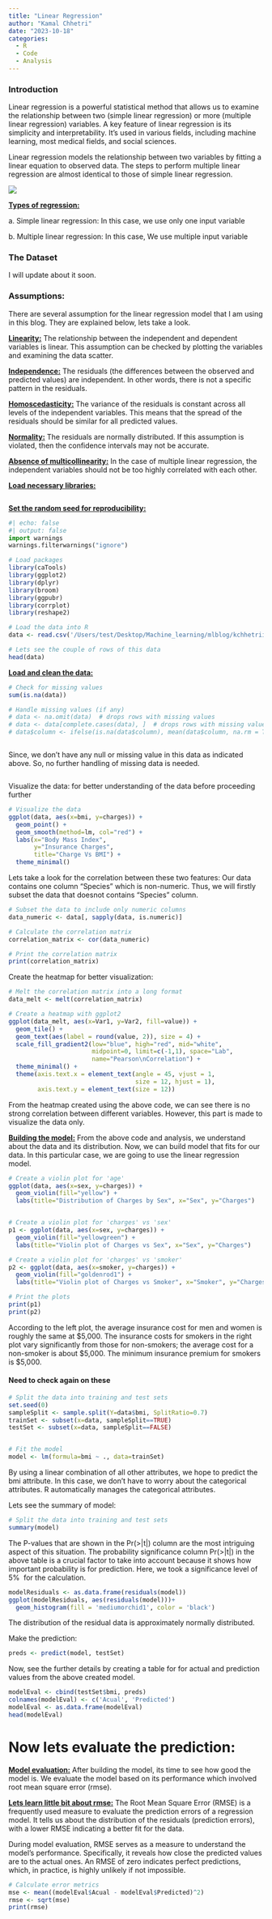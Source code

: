 ```yaml
---
title: "Linear Regression"
author: "Kamal Chhetri"
date: "2023-10-18"
categories:
  - R
  - Code
  - Analysis
---
```


### Introduction

Linear regression is a powerful statistical method that allows us to examine the relationship between two (simple linear regression) or more (multiple linear regression) variables. A key feature of linear regression is its simplicity and interpretability. It's used in various fields, including machine learning, most medical fields, and social sciences.

Linear regression models the relationship between two variables by fitting a linear equation to observed data. The steps to perform multiple linear regression are almost identical to those of simple linear regression.

![](https://editor.analyticsvidhya.com/uploads/375512.jpg)

[**Types of regression:**]{.underline}

a\. Simple linear regression: In this case, we use only one input variable

b\. Multiple linear regression: In this case, We use multiple input variable

### The Dataset

I will update about it soon.

### Assumptions:

There are several assumption for the linear regression model that I am using in this blog. They are explained below, lets take a look.

[**Linearity:**]{.underline} The relationship between the independent and dependent variables is linear. This assumption can be checked by plotting the variables and examining the data scatter.

[**Independence:**]{.underline} The residuals (the differences between the observed and predicted values) are independent. In other words, there is not a specific pattern in the residuals.

[**Homoscedasticity:**]{.underline} The variance of the residuals is constant across all levels of the independent variables. This means that the spread of the residuals should be similar for all predicted values.

[**Normality:**]{.underline} The residuals are normally distributed. If this assumption is violated, then the confidence intervals may not be accurate.

[**Absence of multicollinearity:**]{.underline} In the case of multiple linear regression, the independent variables should not be too highly correlated with each other.

[**Load necessary libraries:**]{.underline}

```r

```

[**Set the random seed for reproducibility:**]{.underline}

```python
#| echo: false
#| output: false
import warnings
warnings.filterwarnings("ignore")

```

```r
# Load packages
library(caTools)
library(ggplot2)
library(dplyr)
library(broom)
library(ggpubr)
library(corrplot)
library(reshape2)
```

```r
# Load the data into R
data <- read.csv('/Users/test/Desktop/Machine_learning/mlblog/kchhetrii.github.io/insurance.csv')

# Lets see the couple of rows of this data
head(data)
```

[**Load and clean the data:**]{.underline}

```r
# Check for missing values
sum(is.na(data))

# Handle missing values (if any)
# data <- na.omit(data)  # drops rows with missing values
# data <- data[complete.cases(data), ]  # drops rows with missing values
# data$column <- ifelse(is.na(data$column), mean(data$column, na.rm = TRUE), data$column)  # fills missing values with mean
```

```r

```

Since, we don't have any null or missing value in this data as indicated above. So, no further handling of missing data is needed.

```r
```

Visualize the data: for better understanding of the data before proceeding further

```r
# Visualize the data
ggplot(data, aes(x=bmi, y=charges)) +
  geom_point() +
  geom_smooth(method=lm, col="red") +
  labs(x="Body Mass Index",
       y="Insurance Charges",
       title="Charge Vs BMI") +
  theme_minimal()

```

Lets take a look for the correlation between these two features: Our data contains one column "Species" which is non-numeric. Thus, we will firstly subset the data that doesnot contains "Species" column.

```r
# Subset the data to include only numeric columns
data_numeric <- data[, sapply(data, is.numeric)]

# Calculate the correlation matrix
correlation_matrix <- cor(data_numeric)

# Print the correlation matrix
print(correlation_matrix)

```

Create the heatmap for better visualization:

```r
# Melt the correlation matrix into a long format
data_melt <- melt(correlation_matrix)

# Create a heatmap with ggplot2
ggplot(data_melt, aes(x=Var1, y=Var2, fill=value)) +
  geom_tile() +
  geom_text(aes(label = round(value, 2)), size = 4) +
  scale_fill_gradient2(low="blue", high="red", mid="white", 
                       midpoint=0, limit=c(-1,1), space="Lab", 
                       name="Pearson\nCorrelation") +
  theme_minimal() + 
  theme(axis.text.x = element_text(angle = 45, vjust = 1, 
                                   size = 12, hjust = 1),
        axis.text.y = element_text(size = 12))
```

From the heatmap created using the above code, we can see there is no strong correlation between different variables. However, this part is made to visualize the data only.

[**Building the model:**]{.underline} From the above code and analysis, we understand about the data and its distribution. Now, we can build model that fits for our data. In this particular case, we are going to use the linear regression model.

```r
# Create a violin plot for 'age'
ggplot(data, aes(x=sex, y=charges)) +
  geom_violin(fill="yellow") +
  labs(title="Distribution of Charges by Sex", x="Sex", y="Charges")


# Create a violin plot for 'charges' vs 'sex'
p1 <- ggplot(data, aes(x=sex, y=charges)) +
  geom_violin(fill="yellowgreen") +
  labs(title="Violin plot of Charges vs Sex", x="Sex", y="Charges")

# Create a violin plot for 'charges' vs 'smoker'
p2 <- ggplot(data, aes(x=smoker, y=charges)) +
  geom_violin(fill="goldenrod1") +
  labs(title="Violin plot of Charges vs Smoker", x="Smoker", y="Charges")

# Print the plots
print(p1)
print(p2)
```

According to the left plot, the average insurance cost for men and women is roughly the same at \$5,000. The insurance costs for smokers in the right plot vary significantly from those for non-smokers; the average cost for a non-smoker is about \$5,000. The minimum insurance premium for smokers is \$5,000.

#### Need to check again on these

```r
# Split the data into training and test sets
set.seed(0)
sampleSplit <- sample.split(Y=data$bmi, SplitRatio=0.7)
trainSet <- subset(x=data, sampleSplit==TRUE)
testSet <- subset(x=data, sampleSplit==FALSE)


# Fit the model
model <- lm(formula=bmi ~ ., data=trainSet)

```

By using a linear combination of all other attributes, we hope to predict the bmi attribute. In this case, we don't have to worry about the categorical attributes. R automatically manages the categorical attributes.

Lets see the summary of model:

```r
# Split the data into training and test sets
summary(model)

```

The P-values that are shown in the Pr(\>\|t\|) column are the most intriguing aspect of this situation. The probability significance column Pr(\>\|t\|) in the above table is a crucial factor to take into account because it shows how important probability is for prediction. Here, we took a significance level of 5%  for the calculation.

```r
modelResiduals <- as.data.frame(residuals(model))
ggplot(modelResiduals, aes(residuals(model)))+
  geom_histogram(fill = 'mediumorchid1', color = 'black')

```

The distribution of the residual data is approximately normally distributed.

Make the prediction:

```r
preds <- predict(model, testSet)

```

Now, see the further details by creating a table for for actual and prediction values from the above created model.

```r
modelEval <- cbind(testSet$bmi, preds)
colnames(modelEval) <- c('Acual', 'Predicted')
modelEval <- as.data.frame(modelEval)
head(modelEval)

```

# **Now lets evaluate the prediction:**

[**Model evaluation:**]{.underline} After building the model, its time to see how good the model is. We evaluate the model based on its performance which involved root mean square error (rmse).

[**Lets learn little bit about rmse:**]{.underline} The Root Mean Square Error (RMSE) is a frequently used measure to evaluate the prediction errors of a regression model. It tells us about the distribution of the residuals (prediction errors), with a lower RMSE indicating a better fit for the data.

During model evaluation, RMSE serves as a measure to understand the model's performance. Specifically, it reveals how close the predicted values are to the actual ones. An RMSE of zero indicates perfect predictions, which, in practice, is highly unlikely if not impossible.

```r
# Calculate error metrics
mse <- mean((modelEval$Acual - modelEval$Predicted)^2)
rmse <- sqrt(mse)
print(rmse)

```

```r

```

```r

```

```r

```

```r

```
